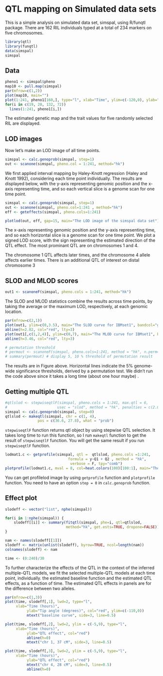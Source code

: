 <!--
%\VignetteEngine{knitr::knitr}
%\VignetteIndexEntry{Users Guide for R/funqtl}
-->

# QTL mapping on Simulated data sets

This is a simple analysis on simulated data set, simspal, using R/funqtl package.
  There are 162 RIL individuals typed at a total of 234 markers on five
  chromosomes.


```r
library(qtl)
library(funqtl)
data(simspal)
simspal
```


## Data

```r
pheno1 <- simspal$pheno
map10 <- pull.map(simspal)
par(mfrow=c(1,2))
plot(map10, main="")
plot(1:241, pheno1[160,], type="l", xlab="Time", ylim=c(-120,0), ylab="Root Tip Angle (degrees)", main="" )
for(i in c(19, 20, 132, 72))
  lines(1:241, pheno1[i,])
```
The estimated genetic
map and the trait values for five randomly selected RIL are displayed.


## LOD images

Now let's make an LOD image of all time points.
```r
simspal <- calc.genoprob(simspal, step=1)
out <- scanone(simspal, pheno.col = 1:241, method="hk")
```
We first applied interval mapping by Haley-Knott regression (Haley
and Knott 1992), considering each time point individually.
The results are displayed below, with the y-axis representing genomic position
and the x-axis representing time, and so each vertical slice is a genome scan
for one time point.
```r
simspal <- calc.genoprob(simspal, step=1)
out <- scanone(simspal, pheno.col=1:241 , method="hk")
eff <- geteffects(simspal, pheno.cols=1:241)
```

```r
plotlod(out, eff, gap=15, main="The LOD image of the simspal data set")
```

The x-axis representing genomic position and the y-axis representing time, and so each horizontal slice is a genome scan for one time point. We plot a signed LOD score, with the sign representing the estimated direction of the QTL effect. The most prominant QTL are on chromosomes 1 and 4.

The chromosome 1 QTL affects later times, and the chromosome 4
allele affects earlier times. There is an additional QTL of interest on distal chromosome 3

## SLOD and MLOD scores

```r
out1 <- scanoneF(simspal, pheno.cols = 1:241, method="hk")

```
The SLOD and MLOD statistics combine the results across time points, by taking the average
or the maximum LOD, respectively, at each genomic location.


```r
par(mfrow=c(2,1))
plot(out1, ylim=c(0,3.5), main="The SLOD curve for IBMset1", bandcol="gray90")
abline(h=2.02, col="red", lty=3)
plot(out1[,c(1,2,4)], ylim=c(0,7), main="The MLOD curve for IBMset1", bandcol="gray90")
abline(h=3.46, col="red", lty=3)

# permutation threshold
# permout <- scanoneF(simspal, pheno.cols=1:241, method = "hk", n.perm=1000)
# summary(permout) # display 5, 10 % threshold of permutation result
```

The results are in Figure above. Horizontal lines indicate the 5% genome-wide significance thresholds, derived by a permutation test. We didn't run the code above since it takes a long time (about one hour maybe) .

## Getting multiple QTL

```r

#qtlslod <- stepwiseqtlF(simspal, pheno.cols = 1:241, max.qtl = 6,
#                       usec = "slod", method = "hk", penalties = c(2.02, 2.62, 1.74) )
simspal <- calc.genoprob(simspal, step=0)
qtlslod <- makeqtl(simspal, chr = c(1, 4),
               pos = c(36.6, 27.8), what = "prob")
```

`stepwiseqtlF` function returns qtl object by using stepwise QTL selection. It takes long time to run this function, so I run `makeqtl` function to get the result of `stepwiseqtlF` function. You will get the same result if you run `stepwiseqtlF` function.


``` r
lodmat1.c <- getprofile(simspal, qtl =  qtlslod, pheno.cols =1:241,
                             formula = y~Q1 + Q2 , method = "hk",
							  verbose = F, tpy="comb")
plotprofile(lodmat1.c, mval = 8, col=heat.colors(100)[100:1], main="The Profile LOD image of data")
```
You can get profilelod image by using `getprofile` function and `plotprofile` function. You need to have an option `step = 0` in `calc.genoprob` function.

## Effect plot

```r

slodeff <- vector("list", nphe(simspal))

for(i in 1:nphe(simspal)) {
    slodeff[[i]] <- summary(fitqtl(simspal, phe=i, qtl=qtlslod,
                            method="hk", get.ests=TRUE, dropone=FALSE))$ests[,1]*c(1,2,2)
}

nam <- names(slodeff[[1]])
slodeff <- matrix(unlist(slodeff), byrow=TRUE, ncol=length(nam))
colnames(slodeff) <- nam

time <- (0:240)/30
```
To further characterize the effects of the QTL in the context of the inferred multiple-QTL
models, we fit the selected multiple-QTL models at each time point, individually. the estimated baseline function and the estimated QTL effects, as a function of time.
The estimated QTL effects in panels are for the difference between two alleles.


```r
par(mfrow=c(1,3))
plot(time, slodeff[,1], lwd=2, type="l",
     xlab="Time (hours)",
	      ylab="Tip angle (degrees)", col="red", ylim=c(-110,0))
		  mtext("baseline curve", side=3, line=0.5)

plot(time, slodeff[,2], lwd=2, ylim = c(-5,9), type="l",
     xlab="Time (hours)",
	      ylab="QTL effect", col="red")
		  abline(h=0)
		  mtext("chr 1, 37 cM", side=3, line=0.5)

plot(time, slodeff[,3], lwd=2, ylim = c(-5,9), type="l",
     xlab="Time (hours)",
	      ylab="QTL effect", col="red")
		  mtext("chr 4, 28 cM", side=3, line=0.5)
		  abline(h=0)
```


